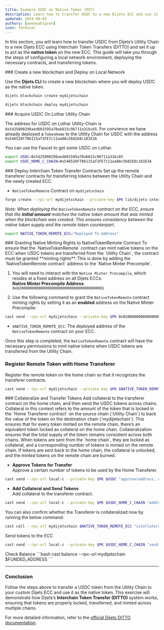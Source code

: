 ```yaml
---
title: Example USDC as Native Token (DIY)
description: Learn how to transfer USDC to a new Dijets ECC and use it as a native token via DITTO.
updated: 2024-09-03
authors: [owenwahlgren]
icon: Terminal
---
```


In this section, you will learn how to transfer USDC from Dijets’s Utility Chain to a new Dijets ECC using Interchain Token Transfers (DITTO) and set it up to act as the **native token** on the new ECC. This guide will take you through the steps of configuring a local network environment, deploying the necessary contracts, and transferring tokens.


<Steps>
<Step>
### Create a new blockchain and Deploy on Local Network

Use the **Dijets CLI** to create a new blockchain where you will deploy USDC as the native token.


```bash
dijets blockchain create mydijetschain  
```
```bash
dijets blockchain deploy mydijetschain
```
</Step>
<Step>
### Acquire USDC On Lothar Utility Chain

The address for USDC on Lothar Utility-Chain is `0x5425890298aed601595a70ab815c96711a31bc65`.
For convience we have already deployed a `TokenHome` to the Utility Chain for USDC with the address `0x546526F786115af1FE7c11aa8Ac5682b8c181E3A`

You can use the Faucet to get some USDC on Lothar. 
```bash
export USDC=0x5425890298aed601595a70ab815c96711a31bc65
export USDC_HOME_C_CHAIN=0x546526F786115af1FE7c11aa8Ac5682b8c181E3A
```
</Step>
<Step>
### Deploy Interchain Token Transfer Contracts
Set up the remote transferer contracts for transferring tokens between the Utility Chain and the newly created ECC.
   
- `NativeTokenRemote` Contract on `mydijetschain` 
```bash 
forge create --rpc-url mydijetschain --private-key $PK lib/dijets-interchain-token-transfer/contracts/src/TokenRemote/NativeTokenRemote.sol:NativeTokenRemote --constructor-args "($TELEPORTER_REGISTRY_ECC, $FUNDED_ADDRESS, $C_CHAIN_BLOCKCHAIN_ID_HEX, $USDC_HOME_C_CHAIN, 6)" "USDC" 100000000000000000000 0
```

_Note: When deploying the `NativeTokenRemote` contract on the ECC, ensure that the **initial amount** matches the native token amount that was minted when the blockchain was created. This ensures consistency between the native token supply and the remote token counterpart._

```bash
export NATIVE_TOKEN_REMOTE_ECC="Deployed To Address"
```
</Step>
<Step>
### Granting Native Minting Rights to NativeTokenRemote Contract
To ensure that the `NativeTokenRemote` contract can mint native tokens on the ECC when USDC tokens are transferred from the `Utility Chain`, the contract must be granted **minting rights**. This is done by adding the `NativeTokenRemote contract` address to the `Native Minter Precompile`.

1. You will need to interact with the `Native Minter Precompile`, which resides at a fixed address on all Dijets ECCs:  
**Native Minter Precompile Address**: `0x0200000000000000000000000000000000000001`
     
2. Use the following command to grant the `NativeTokenRemote` contract minting rights by setting it as an **enabled** address on the Native Minter Precompile:
  
```bash
cast send --rpc-url mydijetschain --private-key $PK 0x0200000000000000000000000000000000000001 "setEnabled(address)" $NATIVE_TOKEN_REMOTE_ECC
```

- `$NATIVE_TOKEN_REMOTE_ECC`: The deployed address of the `NativeTokenRemote` contract on your ECC.

Once this step is completed, the `NativeTokenRemote` contract will have the necessary permissions to mint native tokens when USDC tokens are transferred from the Utility Chain.
</Step>
<Step>
### Register Remote Token with Home Transferer
Register the remote token on the home chain so that it recognizes the transferer contracts.

```bash 
cast send --rpc-url mydijetschain --private-key $PK $NATIVE_TOKEN_REMOTE_ECC "registerWithHome((address, uint256))" "(0x0000000000000000000000000000000000000000, 0)"
```
</Step>
<Step>
### Collateralize and Transfer Tokens
Add collateral to the transferer contract on the home chain, and then send the USDC tokens across chains.

<Accordions>
<Accordion title="What is Collateral?">
Collateral in this context refers to the amount of the token that is locked in the `Home Transferer contract` on the source chain (`Utility Chain`) to back the value of the token on the destination chain (`mydijetschain`). This ensures that for every token minted on the remote chain, there’s an equivalent token locked as collateral on the home chain.
</Accordion>
<Accordion title="Why is Collateral Important?">
Collateralization ensures that the total supply of the token remains consistent across both chains. When tokens are sent from the `home chain`, they are locked as collateral, and a corresponding number of tokens is minted on the remote chain. If tokens are sent back to the home chain, the collateral is unlocked, and the minted tokens on the remote chain are burned.
</Accordion>
</Accordions>

- **Approve Tokens for Transfer**  
Approve a certain number of tokens to be used by the Home Transferer. 

```bash  
cast send --rpc-url local-c --private-key $PK $USDC "approve(address, uint256)" $USDC_HOME_C_CHAIN 2000000000000000000000
```

- **Add Collateral and Send Tokens**  
Add collateral to the transferer contract.
```bash 
cast send --rpc-url local-c --private-key $PK $USDC_HOME_C_CHAIN "addCollateral(bytes32, address, uint256)" $ECC_BLOCKCHAIN_ID_HEX $NATIVE_TOKEN_REMOTE_ECC 100000000000000000000
```
You can also confirm whether the Transferer is collateralized now by running the below command:

```bash
cast call --rpc-url mydijetschain $NATIVE_TOKEN_REMOTE_ECC "isCollateralized()(bool)"
```
Send tokens to the ECC
```bash 
cast send --rpc-url local-c --private-key $PK $USDC_HOME_C_CHAIN "send((bytes32, address, address, address, uint256, uint256, uint256, address), uint256)" "(${ECC_BLOCKCHAIN_ID_HEX}, ${NATIVE_TOKEN_REMOTE_ECC}, ${FUNDED_ADDRESS}, ${USDC}, 0, 0, 250000, 0x0000000000000000000000000000000000000000)" 1000000000000000000000
```
</Step>

<Step>
Check Balance
```bash
cast balance --rpc-url mydijetschain $FUNDED_ADDRESS
```
</Step>
</Steps>

---

### Conclusion

Follow the steps above to transfer a USDC token from the Utility Chain to your custom Dijets ECC and use it as the native token. This exercise will demonstrate how Dijets’s **Interchain Token Transfer (DITTO)** system works, ensuring that tokens are properly locked, transferred, and minted across multiple chains.

For more detailed information, refer to the [official Dijets DITTO documentation](/course/interchain-token-transfer).
